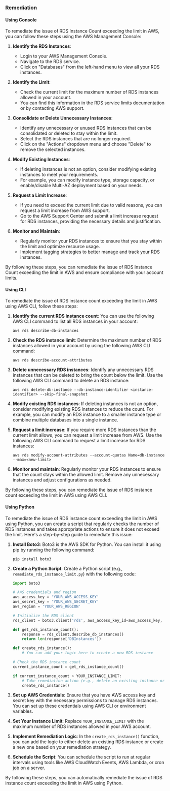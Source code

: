 ### Remediation

#### Using Console

To remediate the issue of RDS Instance Count exceeding the limit in AWS, you can follow these steps using the AWS Management Console:

1. **Identify the RDS Instances**: 
   - Login to your AWS Management Console.
   - Navigate to the RDS service.
   - Click on "Databases" from the left-hand menu to view all your RDS instances.

2. **Identify the Limit**:
   - Check the current limit for the maximum number of RDS instances allowed in your account. 
   - You can find this information in the RDS service limits documentation or by contacting AWS support.

3. **Consolidate or Delete Unnecessary Instances**:
   - Identify any unnecessary or unused RDS instances that can be consolidated or deleted to stay within the limit.
   - Select the RDS instances that are no longer required.
   - Click on the "Actions" dropdown menu and choose "Delete" to remove the selected instances.

4. **Modify Existing Instances**:
   - If deleting instances is not an option, consider modifying existing instances to meet your requirements.
   - For example, you can modify instance type, storage capacity, or enable/disable Multi-AZ deployment based on your needs.

5. **Request a Limit Increase**:
   - If you need to exceed the current limit due to valid reasons, you can request a limit increase from AWS support.
   - Go to the AWS Support Center and submit a limit increase request for RDS instances, providing the necessary details and justification.

6. **Monitor and Maintain**:
   - Regularly monitor your RDS instances to ensure that you stay within the limit and optimize resource usage.
   - Implement tagging strategies to better manage and track your RDS instances.

By following these steps, you can remediate the issue of RDS Instance Count exceeding the limit in AWS and ensure compliance with your account limits.

#### Using CLI

To remediate the issue of RDS instance count exceeding the limit in AWS using AWS CLI, follow these steps:

1. **Identify the current RDS instance count**: You can use the following AWS CLI command to list all RDS instances in your account:
   ```
   aws rds describe-db-instances
   ```

2. **Check the RDS instance limit**: Determine the maximum number of RDS instances allowed in your account by using the following AWS CLI command:
   ```
   aws rds describe-account-attributes
   ```

3. **Delete unnecessary RDS instances**: Identify any unnecessary RDS instances that can be deleted to bring the count below the limit. Use the following AWS CLI command to delete an RDS instance:
   ```
   aws rds delete-db-instance --db-instance-identifier <instance-identifier> --skip-final-snapshot
   ```

4. **Modify existing RDS instances**: If deleting instances is not an option, consider modifying existing RDS instances to reduce the count. For example, you can modify an RDS instance to a smaller instance type or combine multiple databases into a single instance.

5. **Request a limit increase**: If you require more RDS instances than the current limit allows, you can request a limit increase from AWS. Use the following AWS CLI command to request a limit increase for RDS instances:
   ```
   aws rds modify-account-attributes --account-quotas Name=db-instance --max=<new-limit>
   ```

6. **Monitor and maintain**: Regularly monitor your RDS instances to ensure that the count stays within the allowed limit. Remove any unnecessary instances and adjust configurations as needed.

By following these steps, you can remediate the issue of RDS instance count exceeding the limit in AWS using AWS CLI.

#### Using Python

To remediate the issue of RDS instance count exceeding the limit in AWS using Python, you can create a script that regularly checks the number of RDS instances and takes appropriate actions to ensure it does not exceed the limit. Here's a step-by-step guide to remediate this issue:

1. **Install Boto3**: Boto3 is the AWS SDK for Python. You can install it using pip by running the following command:
   ```
   pip install boto3
   ```

2. **Create a Python Script**:
   Create a Python script (e.g., `remediate_rds_instance_limit.py`) with the following code:

   ```python
   import boto3

   # AWS credentials and region
   aws_access_key = 'YOUR_AWS_ACCESS_KEY'
   aws_secret_key = 'YOUR_AWS_SECRET_KEY'
   aws_region = 'YOUR_AWS_REGION'

   # Initialize the RDS client
   rds_client = boto3.client('rds', aws_access_key_id=aws_access_key, aws_secret_access_key=aws_secret_key, region_name=aws_region)

   def get_rds_instance_count():
       response = rds_client.describe_db_instances()
       return len(response['DBInstances'])

   def create_rds_instance():
       # You can add your logic here to create a new RDS instance

   # Check the RDS instance count
   current_instance_count = get_rds_instance_count()

   if current_instance_count > YOUR_INSTANCE_LIMIT:
       # Take remediation action (e.g., delete an existing instance or create a new instance)
       create_rds_instance()
   ```

3. **Set up AWS Credentials**:
   Ensure that you have AWS access key and secret key with the necessary permissions to manage RDS instances. You can set up these credentials using AWS CLI or environment variables.

4. **Set Your Instance Limit**:
   Replace `YOUR_INSTANCE_LIMIT` with the maximum number of RDS instances allowed in your AWS account.

5. **Implement Remediation Logic**:
   In the `create_rds_instance()` function, you can add the logic to either delete an existing RDS instance or create a new one based on your remediation strategy.

6. **Schedule the Script**:
   You can schedule the script to run at regular intervals using tools like AWS CloudWatch Events, AWS Lambda, or cron job on a server.

By following these steps, you can automatically remediate the issue of RDS instance count exceeding the limit in AWS using Python.

